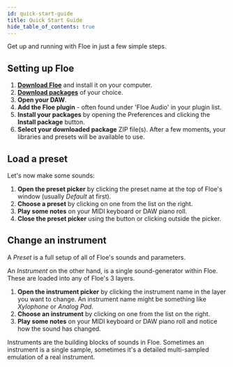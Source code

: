 ```yaml
---
id: quick-start-guide
title: Quick Start Guide
hide_table_of_contents: true
---
```


<!--
SPDX-FileCopyrightText: 2025 Sam Windell
SPDX-License-Identifier: MIT
-->

Get up and running with Floe in just a few simple steps.

## Setting up Floe

1. **[Download Floe](/download)** and install it on your computer.
1. **[Download packages](/packages)** of your choice.
1. **Open your DAW**.
1. **Add the Floe plugin** - often found under 'Floe Audio' in your plugin list.
1. **Install your packages** by opening the Preferences <FAIcon icon="fa-solid fa-cog" /> and clicking the **Install package** button.
1. **Select your downloaded package** ZIP file(s). After a few moments, your libraries and presets will be available to use.

## Load a preset

Let's now make some sounds:

1. **Open the preset picker** by clicking the preset name at the top of Floe's window (usually *Default* at first).
1. **Choose a preset** by clicking on one from the list on the right.
1. **Play some notes** on your MIDI keyboard or DAW piano roll.
1. **Close the preset picker** using the <FAIcon icon="fa-solid fa-xmark" /> button or clicking outside the picker.

## Change an instrument

A _Preset_ is a full setup of all of Floe's sounds and parameters.

An _Instrument_ on the other hand, is a single sound-generator within Floe. These are loaded into any of Floe's 3 layers.

1. **Open the instrument picker** by clicking the instrument name in the layer you want to change. An instrument name might be something like *Xylophone* or *Analog Pad*.
1. **Choose an instrument** by clicking on one from the list on the right.
1. **Play some notes** on your MIDI keyboard or DAW piano roll and notice how the sound has changed.


Instruments are the building blocks of sounds in Floe. Sometimes an instrument is a single sample, sometimes it's a detailed multi-sampled emulation of a real instrument.
